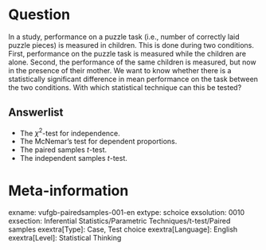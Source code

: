 Question
========
In a study, performance on a puzzle task (i.e., number of correctly laid puzzle pieces) is measured in children. This is done during two conditions. First, performance on the puzzle task is measured while the children are alone. Second, the performance of the same children is measured, but now in the presence of their mother. We want to know whether there is a statistically significant difference in mean performance on the task between the two conditions. With which statistical technique can this be tested?

Answerlist
----------
* The $χ^2$-test for independence.
* The McNemar’s test for dependent proportions.
* The paired samples *t*-test.
* The independent samples *t*-test.

Meta-information
================
exname: vufgb-pairedsamples-001-en
extype: schoice
exsolution: 0010
exsection: Inferential Statistics/Parametric Techniques/t-test/Paired samples
exextra[Type]: Case, Test choice
exextra[Language]: English
exextra[Level]: Statistical Thinking
